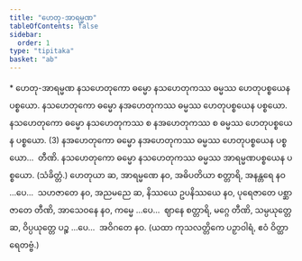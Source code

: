 ```yaml
---
title: "ဟေတု-အာရမ္မဏ"
tableOfContents: false
sidebar:
  order: 1
type: "tipitaka"
basket: "ab"
---
```



<DynamicBreadcrumb />

<Paragraph type="center">
* ဟေတု-အာရမ္မဏ
</Paragraph>

<Division number="7">

<Paragraph number="17">
နသဟေတုကော ဓမ္မော နသဟေတုကဿ ဓမ္မဿ ဟေတုပစ္စယေန ပစ္စယော. နသဟေတုကော ဓမ္မော နအဟေတုကဿ ဓမ္မဿ ဟေတုပစ္စယေန ပစ္စယော. နသဟေတုကော ဓမ္မော နသဟေတုကဿ စ နအဟေတုကဿ စ ဓမ္မဿ ဟေတုပစ္စယေန ပစ္စယော. (3)
</Paragraph>

<Paragraph number="18">
နအဟေတုကော ဓမ္မော နအဟေတုကဿ ဓမ္မဿ ဟေတုပစ္စယေန ပစ္စယော…  တီဏိ.
</Paragraph>

<Paragraph number="19">
နသဟေတုကော ဓမ္မော နသဟေတုကဿ ဓမ္မဿ အာရမ္မဏပစ္စယေန ပစ္စယော. (သံခိတ္တံ.)
</Paragraph>

</Division>
<Division number="8">

<Paragraph number="20">
ဟေတုယာ ဆ, အာရမ္မဏေ နဝ, အဓိပတိယာ စတ္တာရိ, အနန္တရေ နဝ …ပေ…  သဟဇာတေ နဝ, အညမညေ ဆ, နိဿယေ ဥပနိဿယေ နဝ, ပုရေဇာတေ ပစ္ဆာဇာတေ တီဏိ, အာသေဝနေ နဝ, ကမ္မေ …ပေ…  ဈာနေ စတ္တာရိ, မဂ္ဂေ တီဏိ, သမ္ပယုတ္တေ ဆ, ဝိပ္ပယုတ္တေ ပဉ္စ …ပေ…  အဝိဂတေ နဝ.
</Paragraph>

<Paragraph number="21">
(ယထာ ကုသလတ္တိကေ ပဉှာဝါရံ, ဧဝံ ဝိတ္ထာရေတဗ္ဗံ.)
</Paragraph>
</Division>